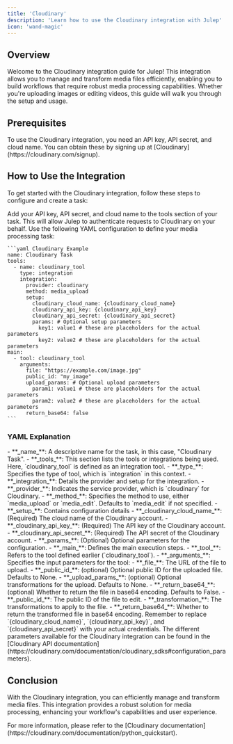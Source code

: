 ```yaml
---
title: 'Cloudinary'
description: 'Learn how to use the Cloudinary integration with Julep'
icon: 'wand-magic'
---
```


## Overview

Welcome to the Cloudinary integration guide for Julep! This integration allows you to manage and transform media files efficiently, enabling you to build workflows that require robust media processing capabilities. Whether you're uploading images or editing videos, this guide will walk you through the setup and usage.

## Prerequisites

<Info type="info" title="API Key Required">
  To use the Cloudinary integration, you need an API key, API secret, and cloud name. You can obtain these by signing up at [Cloudinary](https://cloudinary.com/signup).
</Info>

## How to Use the Integration

To get started with the Cloudinary integration, follow these steps to configure and create a task:

<Steps>
  <Step title="Configure Your API Key">
    Add your API key, API secret, and cloud name to the tools section of your task. This will allow Julep to authenticate requests to Cloudinary on your behalf.
  </Step>
  <Step title="Create Task Definition">
    Use the following YAML configuration to define your media processing task:

    ```yaml Cloudinary Example
    name: Cloudinary Task
    tools:
      - name: cloudinary_tool
        type: integration
        integration:
          provider: cloudinary
          method: media_upload
          setup:
            cloudinary_cloud_name: {cloudinary_cloud_name}
            cloudinary_api_key: {cloudinary_api_key}
            cloudinary_api_secret: {cloudinary_api_secret}
            params: # Optional setup parameters
              key1: value1 # these are placeholders for the actual parameters
              key2: value2 # these are placeholders for the actual parameters
    main:
      - tool: cloudinary_tool
        arguments:
          file: "https://example.com/image.jpg"
          public_id: "my_image"
          upload_params: # Optional upload parameters
            param1: value1 # these are placeholders for the actual parameters
            param2: value2 # these are placeholders for the actual parameters
          return_base64: false
    ```
  </Step>
</Steps>

### YAML Explanation

<AccordionGroup>
  <Accordion title="Basic Configuration">
    - **_name_**: A descriptive name for the task, in this case, "Cloudinary Task".
    - **_tools_**: This section lists the tools or integrations being used. Here, `cloudinary_tool` is defined as an integration tool.
  </Accordion>

  <Accordion title="Tool Configuration">
    - **_type_**: Specifies the type of tool, which is `integration` in this context.
    - **_integration_**: Details the provider and setup for the integration.
      - **_provider_**: Indicates the service provider, which is `cloudinary` for Cloudinary.
      - **_method_**: Specifies the method to use, either `media_upload` or `media_edit`. Defaults to `media_edit` if not specified.
      - **_setup_**: Contains configuration details
          - **_cloudinary_cloud_name_**: (Required) The cloud name of the Cloudinary account.
          - **_cloudinary_api_key_**: (Required) The API key of the Cloudinary account.
          - **_cloudinary_api_secret_**: (Required) The API secret of the Cloudinary account.
          - **_params_**: (Optional) Optional parameters for the configuration.
  </Accordion>

  <Accordion title="Workflow Configuration">
    - **_main_**: Defines the main execution steps.
      - **_tool_**: Refers to the tool defined earlier (`cloudinary_tool`).
      - **_arguments_**: Specifies the input parameters for the tool:
        <Accordion title="media_upload">
          - **_file_**: The URL of the file to upload.
          - **_public_id_**: (optional) Optional public ID for the uploaded file. Defaults to None.
          - **_upload_params_**: (optional) Optional transformations for the upload. Defaults to None.
          - **_return_base64_**: (optional) Whether to return the file in base64 encoding. Defaults to False.
        </Accordion>
        <Accordion title="media_edit">
          - **_public_id_**: The public ID of the file to edit.
          - **_transformation_**: The transformations to apply to the file.
          - **_return_base64_**: Whether to return the transformed file in base64 encoding.
        </Accordion>
  </Accordion>
</AccordionGroup>

<Note>
  Remember to replace `{cloudinary_cloud_name}`, `{cloudinary_api_key}`, and `{cloudinary_api_secret}` with your actual credentials.
</Note>
<Note>
  The different parameters available for the Cloudinary integration can be found in the [Cloudinary API documentation](https://cloudinary.com/documentation/cloudinary_sdks#configuration_parameters).
</Note>

## Conclusion

With the Cloudinary integration, you can efficiently manage and transform media files. 
This integration provides a robust solution for media processing, enhancing your workflow's capabilities and user experience.

<Tip>
  For more information, please refer to the [Cloudinary documentation](https://cloudinary.com/documentation/python_quickstart).
</Tip> 